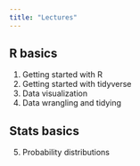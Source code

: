 ```yaml
---
title: "Lectures"
---
```


## R basics
1. Getting started with R
2. Getting started with tidyverse
3. Data visualization
4. Data wrangling and tidying

## Stats basics
5. Probability distributions